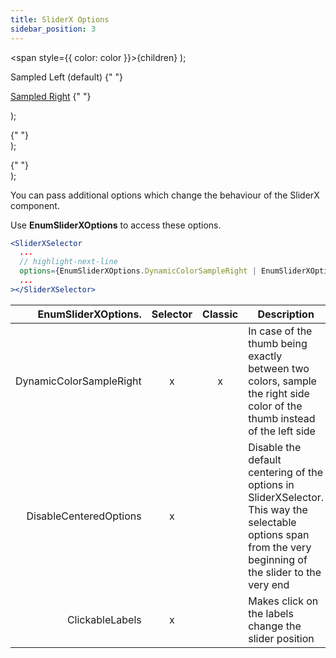```yaml
---
title: SliderX Options
sidebar_position: 3
---
```


<!--ExcludeStart-->


  <span style={{ color: color }}>{children}</span>
);

  <div>
    <p></p>
    <p>
      Sampled Left (default)
      <SliderXSelector
        optionCount={5}
        colors={["#3cc9a3", "#2f8eb8"]}
        className={"sampleRightExample"}
        animationTime={100}
        defaultOptionIndex={2}
      >
        {" "}
      </SliderXSelector>
    </p>
    <p></p>
    <p>
      <u>Sampled Right</u>
      <SliderXSelector
        optionCount={5}
        colors={["#3cc9a3", "#2f8eb8"]}
        className={"sampleRightExample"}
        animationTime={100}
        defaultOptionIndex={2}
        options={EnumSliderXOptions.DynamicColorSampleRight}
      >
        {" "}
      </SliderXSelector>
    </p>
  </div>
);

  <div>
    <p></p>
    <SliderXSelector
      optionCount={5}
      colors={["#3cc9a3", "#2f8eb8"]}
      className={"sampleRightExample"}
      animationTime={100}
      defaultOptionIndex={0}
      options={EnumSliderXOptions.DisableCenteredOptions}
    >
      {" "}
    </SliderXSelector>
  </div>
);

  <div>
    <p></p>
    <SliderXSelector
      optionCount={5}
      colors={["#3cc9a3", "#2f8eb8", "#6617a3", "#dea002", "#e00000"]}
      className={"sampleRightExample"}
      labels={[
        "click text for \nindex 0",
        "click text for \nindex 1",
        "click text for \nindex 2",
        "click text for \nindex 3",
        "click text for \nindex 4",
      ]}
      animationTime={100}
      defaultOptionIndex={0}
      options={EnumSliderXOptions.ClickableLabels}
    >
      {" "}
    </SliderXSelector>
  </div>
);

<!--ExcludeEnd-->

You can pass additional options which change the behaviour of the SliderX component.

Use <ColorText color="#25c2a0">**EnumSliderXOptions**</ColorText> to access these options.

<Tabs>

  <TabItem value="jsx" label="JavaScript / Typescript">

```jsx
<SliderXSelector
  ...
  // highlight-next-line
  options={EnumSliderXOptions.DynamicColorSampleRight | EnumSliderXOptions.ClickableLabels}
  ...
></SliderXSelector>
```

</TabItem>

</Tabs>

| <ColorText color="#25c2a0">EnumSliderXOptions.</ColorText> | Selector | Classic | Description                                                                                                                                                                                                                 |
| ---------------------------------------------------------: | :------: | :-----: | --------------------------------------------------------------------------------------------------------------------------------------------------------------------------------------------------------------------------- |
|                                    DynamicColorSampleRight |    x     |    x    | In case of the thumb being exactly between two colors, sample the right side color of the thumb instead of the left side <SliderXExampleColorSample></SliderXExampleColorSample>                                            |
|                                     DisableCenteredOptions |    x     |         | Disable the default centering of the options in SliderXSelector. This way the selectable options span from the very beginning of the slider to the very end <SliderXExampleDisableCentered></SliderXExampleDisableCentered> |
|                                            ClickableLabels |    x     |         | Makes click on the labels change the slider position <SliderXExampleClickableLabels></SliderXExampleClickableLabels>                                                                                                        |
